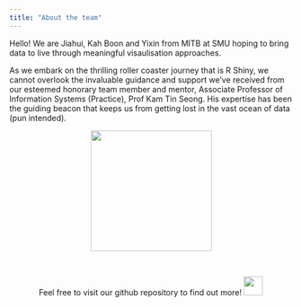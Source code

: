```yaml
---
title: "About the team"
---
```


Hello! We are Jiahui, Kah Boon and Yixin from MITB at SMU hoping to bring data to live through meaningful visaulisation approaches.

<center></center>

As we embark on the thrilling roller coaster journey that is R Shiny, we cannot overlook the invaluable guidance and support we've received from our esteemed honorary team member and mentor, Associate Professor of Information Systems (Practice), Prof Kam Tin Seong. His expertise has been the guiding beacon that keeps us from getting lost in the vast ocean of data (pun intended).

<center>![](image/Prof.png){width="215"}</center>

<br>

<center>Feel free to visit our github repository to find out more! [![](image/github.png){width="34"}](https://github.com/lohjiahui/VAA_GroupFour)</center>
